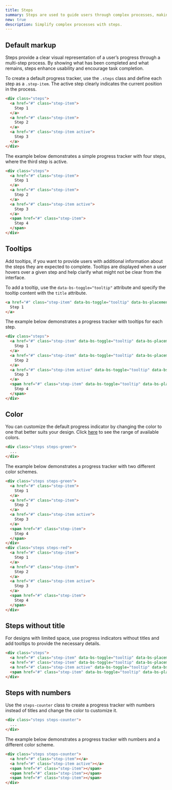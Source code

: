 ```yaml
---
title: Steps
summary: Steps are used to guide users through complex processes, making them easier and more intuitive. Breaking a multi-step process into smaller parts and tracking progress along the way helps users complete it successfully.
new: true
description: Simplify complex processes with steps.
---
```


## Default markup

Steps provide a clear visual representation of a user’s progress through a multi-step process. By showing what has been completed and what remains, steps enhance usability and encourage task completion.

To create a default progress tracker, use the `.steps` class and define each step as a `.step-item`. The active step clearly indicates the current position in the process. 

```html
<div class="steps">
  <a href="#" class="step-item">
    Step 1
  </a>
  <a href="#" class="step-item">
    Step 2
  </a>
  <a href="#" class="step-item active">
    Step 3
  </a>
</div>
```

The example below demonstrates a simple progress tracker with four steps, where the third step is active.

```html example centered
<div class="steps">
  <a href="#" class="step-item">
    Step 1
  </a>
  <a href="#" class="step-item">
    Step 2
  </a>
  <a href="#" class="step-item active">
    Step 3
  </a>
  <span href="#" class="step-item">
    Step 4
  </span>
</div>
```

## Tooltips

Add tooltips, if you want to provide users with additional information about the steps they are expected to complete. Tooltips are displayed when a user hovers over a given step and help clarify what might not be clear from the interface.

To add a tooltip, use the `data-bs-toggle="tooltip"` attribute and specify the tooltip content with the `title` attribute.

```html
<a href="#" class="step-item" data-bs-toggle="tooltip" data-bs-placement="top" title="Step 1 description">
  Step 1
</a>
```

The example below demonstrates a progress tracker with tooltips for each step.

```html example centered height="20rem"
<div class="steps">
  <a href="#" class="step-item" data-bs-toggle="tooltip" data-bs-placement="top" title="Step 1 description">
    Step 1
  </a>
  <a href="#" class="step-item" data-bs-toggle="tooltip" data-bs-placement="top" title="Step 2 description">
    Step 2
  </a>
  <a href="#" class="step-item active" data-bs-toggle="tooltip" data-bs-placement="top" title="Step 3 description">
    Step 3
  </a>
  <span href="#" class="step-item" data-bs-toggle="tooltip" data-bs-placement="top" title="Step 4 description">
    Step 4
  </span>
</div>
```

## Color

You can customize the default progress indicator by changing the color to one that better suits your design. Click [here](/docs/ui/base/colors) to see the range of available colors.

```html
<div class="steps steps-green">
  ...
</div>
```

The example below demonstrates a progress tracker with two different color schemes.

```html example centered
<div class="steps steps-green">
  <a href="#" class="step-item">
    Step 1
  </a>
  <a href="#" class="step-item">
    Step 2
  </a>
  <a href="#" class="step-item active">
    Step 3
  </a>
  <span href="#" class="step-item">
    Step 4
  </span>
</div>
<div class="steps steps-red">
  <a href="#" class="step-item">
    Step 1
  </a>
  <a href="#" class="step-item">
    Step 2
  </a>
  <a href="#" class="step-item active">
    Step 3
  </a>
  <span href="#" class="step-item">
    Step 4
  </span>
</div>
```

## Steps without title

For designs with limited space, use progress indicators without titles and add tooltips to provide the necessary details.

```html example centered
<div class="steps">
  <a href="#" class="step-item" data-bs-toggle="tooltip" data-bs-placement="top" title="Step 1 description"></a>
  <a href="#" class="step-item" data-bs-toggle="tooltip" data-bs-placement="top" title="Step 2 description"></a>
  <a href="#" class="step-item active" data-bs-toggle="tooltip" data-bs-placement="top" title="Step 3 description"></a>
  <span href="#" class="step-item" data-bs-toggle="tooltip" data-bs-placement="top" title="Step 4 description"></span>
</div>
```

## Steps with numbers

Use the `steps-counter` class to create a progress tracker with numbers instead of titles and change the color to customize it. 

```html
<div class="steps steps-counter">
  ...
</div>
```

The example below demonstrates a progress tracker with numbers and a different color scheme.

```html example centered
<div class="steps steps-counter">
  <a href="#" class="step-item"></a>
  <a href="#" class="step-item active"></a>
  <span href="#" class="step-item"></span>
  <span href="#" class="step-item"></span>
  <span href="#" class="step-item"></span>
</div>
```
